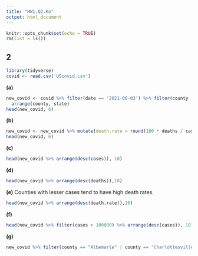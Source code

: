 ```yaml
---
title: "HW1.Q2.Ko"
output: html_document
---
```


```r
knitr::opts_chunk$set(echo = TRUE)
rm(list = ls())
```

## 2

```r
library(tidyverse)
covid <- read.csv('UScovid.csv')
```

**(a)** 

```r
new_covid <- covid %>% filter(date == '2021-06-03') %>% filter(county != 'Unknown') %>% select(-date, -fips) %>%
  arrange(county, state)
head(new_covid, 6)
```

**(b)** 

```r
new_covid <- new_covid %>% mutate(death.rate = round(100 * deaths / cases,2))
head(new_covid, 6)
```

**(c)** 

```r
head(new_covid %>% arrange(desc(cases)), 10)
```

**(d)** 

```r
head(new_covid %>% arrange(desc(deaths)),10)
```

**(e)** Counties with lesser cases tend to have high death rates. 

```r
head(new_covid %>% arrange(desc(death.rate)),10)
```

**(f)** 

```r
head(new_covid %>% filter(cases > 100000) %>% arrange(desc(cases)), 10)
```

**(g)**

```r
new_covid %>% filter(county == "Albemarle" | county == "Charlottesville city")
```
